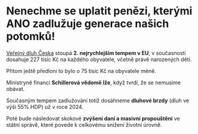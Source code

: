 # Nenechme se uplatit penězi, kterými **ANO zadlužuje generace** našich potomků!

[Veřejný dluh Česka](https://www.verejnydluh.cz/) stoupá **2. nejrychlejším tempem v EU**, v současnosti dosahuje 227 tisíc Kč na každého obyvatele, včetně právě narozených dětí.

Přitom ještě předloni to bylo o 75 tisíc Kč na obyvatele méně.

Ministryně financí **Schillerová vědomě lže**, když tvrdí, že se nemusíme obávat.

Současným tempem zadlužování totiž dosáhneme **dluhové brzdy** (dluh ve výši 55% HDP) už v roce 2024.

Poté bude následovat skokové **zvýšení daní a masivní propouštění** ve státní správě, které povede k celkovému snížení životní úrovně.